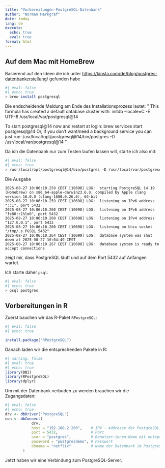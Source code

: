 ```yaml
---
title: "Vorbereitungen-PostgreSQL-Datenbank"
author: "Norman Markgraf"
date: today
lang: de
execute:
  echo: true
  eval: true
format: html
---
```


## Auf dem Mac mit HomeBrew

Basierend auf den Ideen die ich unter <https://kinsta.com/de/blog/postgres-datenbankerstellung/> gefunden habe

```sh
#| eval: false
#| echo: true
> brew install postgresql
```

Die endscheidende Meldung am Ende des Installationsprozess lautet:
"
This formula has created a default database cluster with:
  initdb --locale=C -E UTF-8 /usr/local/var/postgresql@14

To start postgresql@14 now and restart at login:
  brew services start postgresql@14
Or, if you don't want/need a background service you can just run:
  /usr/local/opt/postgresql@14/bin/postgres -D /usr/local/var/postgresql@14
 "

Da ich die Datenbank nur zum Testen laufen lassen will, starte ich also mit:
```sh
#| eval: false
#| echo: true
> /usr/local/opt/postgresql@14/bin/postgres -D /usr/local/var/postgresql@14
```

Die Ausgabe
```
2025-08-27 10:06:10.259 CEST [10698] LOG:  starting PostgreSQL 14.19 (Homebrew) on x86_64-apple-darwin23.6.0, compiled by Apple clang version 16.0.0 (clang-1600.0.26.6), 64-bit
2025-08-27 10:06:10.259 CEST [10698] LOG:  listening on IPv6 address "::1", port 5432
2025-08-27 10:06:10.260 CEST [10698] LOG:  listening on IPv6 address "fe80::1%lo0", port 5432
2025-08-27 10:06:10.260 CEST [10698] LOG:  listening on IPv4 address "127.0.0.1", port 5432
2025-08-27 10:06:10.260 CEST [10698] LOG:  listening on Unix socket "/tmp/.s.PGSQL.5432"
2025-08-27 10:06:10.264 CEST [10699] LOG:  database system was shut down at 2025-08-27 10:04:49 CEST
2025-08-27 10:06:10.267 CEST [10698] LOG:  database system is ready to accept connections
```

zeigt mir, dass PostgreSQL läuft und auf dem Port 5432 auf Anfangen wartet.

Ich starte daher `psql`:

```sh
#| eval: false
#| echo: true
> psql postgres
```


## Vorbereitungen in R

Zuerst bauchen wir das R-Paket `RPostgreSQL`:

```r
#| eval: false
#| echo: true

install.package("RPostgreSQL")
```


Danach laden wir die entsprechenden Pakete in R:

```r
#| warning: false
#| eval: true
#| echo: true
library(DBI)
library(RPostgreSQL)
library(dplyr)
```


Um mit der Datenbank verbuden zu werden brauchen wir die Zugangsdaten:

```r
#| eval: false
#| echo: true
drv <- dbDriver("PostgreSQL")
con <- dbConnect(
            drv,
            host = "192.168.2.200",    # IP4 - Addresse der PostgreSQL-Servers
            port = 5432,               # Port 
            user = "postgres",         # Benutzer:innen-Name mit entsprechenden Rechten
            password = "postgresdemo", # Passwort
            dbname = "netflix"         # Name der Datenbank im PostgreSQL-Server
        )
```

Jetzt haben wir eine Verbindung zum PostgreSQL-Server.

